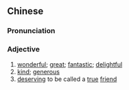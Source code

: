{{also|够意思}}
==Chinese==
{{zh-forms|s=够意思|type=12}}

===Pronunciation===
{{zh-pron
|m=gòuyìsi
|cat=a
}}

===Adjective===
{{zh-adj}}

# [[wonderful]]; [[great]]; [[fantastic]]; [[delightful]]
# [[kind]]; [[generous]]
# [[deserving]] to be called a [[true]] [[friend]]